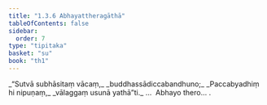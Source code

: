 ```yaml
---
title: "1.3.6 Abhayattheragāthā"
tableOfContents: false
sidebar:
  order: 7
type: "tipitaka"
basket: "su"
book: "th1"
---
```



<DynamicBreadcrumb />

<Division number="26" book="th1">

<Paragraph number="60" type="verses" book="th1">
_“Sutvā subhāsitaṃ vācaṃ,_  
_buddhassādiccabandhuno;_  
_Paccabyadhiṃ hi nipuṇaṃ,_  
_vālaggaṃ usunā yathā”ti._  


</Paragraph>
</Division>

<Paragraph number="61" type="center" book="th1">
…  Abhayo thero… .
</Paragraph>